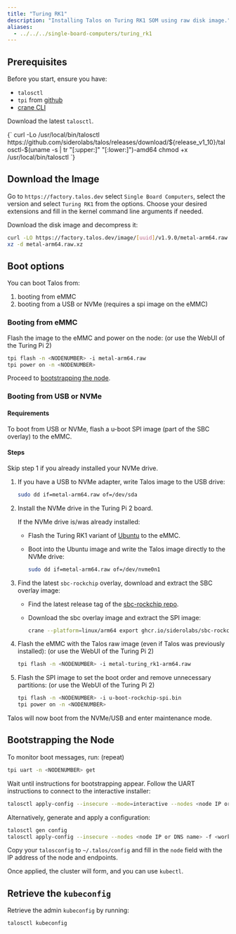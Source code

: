 ```yaml
---
title: "Turing RK1"
description: "Installing Talos on Turing RK1 SOM using raw disk image."
aliases: 
  - ../../../single-board-computers/turing_rk1
---
```



## Prerequisites

Before you start, ensure you have:

- `talosctl`
- `tpi` from [github](https://github.com/turing-machines/tpi/releases)
- [crane CLI](https://github.com/google/go-containerregistry/releases)

Download the latest `talosctl`.

<CodeBlock lang="sh">
  {`
curl -Lo /usr/local/bin/talosctl https://github.com/siderolabs/talos/releases/download/${release_v1_10}/talosctl-$(uname -s | tr "[:upper:]" "[:lower:]")-amd64
chmod +x /usr/local/bin/talosctl
  `}
</CodeBlock>

## Download the Image

Go to `https://factory.talos.dev` select `Single Board Computers`, select the version and select `Turing RK1` from the options.
Choose your desired extensions and fill in the kernel command line arguments if needed.

Download the disk image and decompress it:

```bash
curl -LO https://factory.talos.dev/image/[uuid]/v1.9.0/metal-arm64.raw.xz
xz -d metal-arm64.raw.xz
```

## Boot options

You can boot Talos from:

1. booting from eMMC
2. booting from a USB or NVMe (requires a spi image on the eMMC)

### Booting from eMMC

Flash the image to the eMMC and power on the node: (or use the WebUI of the Turing Pi 2)

```bash
tpi flash -n <NODENUMBER> -i metal-arm64.raw
tpi power on -n <NODENUMBER> 
```

Proceed to [bootstrapping the node](#bootstrapping-the-node).

### Booting from USB or NVMe

#### Requirements

To boot from USB or NVMe, flash a u-boot SPI image (part of the SBC overlay) to the eMMC.

#### Steps

Skip step 1 if you already installed your NVMe drive.

1. If you have a USB to NVMe adapter, write Talos image to the USB drive:

     ```bash
     sudo dd if=metal-arm64.raw of=/dev/sda
     ```
  
2. Install the NVMe drive in the Turing Pi 2 board.

    If the NVMe drive is/was already installed:

    - Flash the Turing RK1 variant of [Ubuntu](https://docs.turingpi.com/docs/turing-rk1-flashing-os) to the eMMC.
    - Boot into the Ubuntu image and write the Talos image directly to the NVMe drive:
  
      ```bash
      sudo dd if=metal-arm64.raw of=/dev/nvme0n1
      ```

3. Find the latest `sbc-rockchip` overlay, download and extract the SBC overlay image:

    - Find the latest release tag of the [sbc-rockchip repo](https://github.com/siderolabs/sbc-rockchip/releases).
    - Download the sbc overlay image and extract the SPI image:

      ```bash
      crane --platform=linux/arm64 export ghcr.io/siderolabs/sbc-rockchip:<releasetag> | tar x --strip-components=4 artifacts/arm64/u-boot/turingrk1/u-boot-rockchip-spi.bin
      ```

4. Flash the eMMC with the Talos raw image (even if Talos was previously installed): (or use the WebUI of the Turing Pi 2)

    ```bash
    tpi flash -n <NODENUMBER> -i metal-turing_rk1-arm64.raw
    ```

5. Flash the SPI image to set the boot order and remove unnecessary partitions: (or use the WebUI of the Turing Pi 2)

    ```bash
    tpi flash -n <NODENUMBER> -i u-boot-rockchip-spi.bin
    tpi power on -n <NODENUMBER>
    ```

Talos will now boot from the NVMe/USB and enter maintenance mode.

## Bootstrapping the Node

To monitor boot messages, run: (repeat)

```sh
tpi uart -n <NODENUMBER> get
```

Wait until instructions for bootstrapping appear.
Follow the UART instructions to connect to the interactive installer:

```bash
talosctl apply-config --insecure --mode=interactive --nodes <node IP or DNS name>
```

Alternatively, generate and apply a configuration:

```bash
talosctl gen config
talosctl apply-config --insecure --nodes <node IP or DNS name> -f <worker/controlplane>.yaml
```

Copy your `talosconfig` to `~/.talos/config` and fill in the `node` field with the IP address of the node and endpoints.

Once applied, the cluster will form, and you can use `kubectl`.

## Retrieve the `kubeconfig`

Retrieve the admin `kubeconfig` by running:

```bash
talosctl kubeconfig
```
